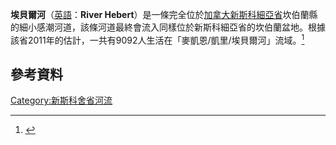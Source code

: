 {{expand|time=2016-12-03T04:30:43+00:00}}
{{update|time=2016-12-03T04:30:43+00:00}}
{{Infobox River 
  | river_name = 埃貝爾河
  | mouth = 坎伯蘭盆地
  | progression = 坎伯蘭盆地—希格內克托灣—[[芬迪灣|芬迪灣]]
  | basin_countries = {{flag|Canada}}
  | mouth_elevation = [[海平面|海平面]]
  | watershed = 1304平方公里（與麥凱恩河和凱里河共同計算）<ref>{{cite book |author=Nova Scotia Museum of Natural History |title=Natural History of Nova Scotia |url=http://museum.gov.ns.ca/mnh/nature/nhns/t8/t8-1.pdf |accessdate=2014年2月19日 |publisher=Nova Scotia Museum of Natural History |language=en |pages=第152頁 |chapter=T8.1 FRESHWATER HYDROLOGY |series=第1冊 |deadurl=yes |archiveurl=https://web.archive.org/web/20030607200709/http://museum.gov.ns.ca/mnh/nature/nhns/t8/t8-1.pdf |archivedate=2003年6月7日 }}</ref>
}}
'''埃貝爾河'''（[[英語|英語]]：'''River Hebert'''）是一條完全位於[[加拿大|加拿大]][[新斯科細亞省|新斯科細亞省]]坎伯蘭縣的細小感潮河道，該條河道最終會流入同樣位於新斯科細亞省的坎伯蘭盆地。根據該省2011年的估計，一共有9092人生活在「麥凱恩/凱里/埃貝爾河」流域。<ref>{{cite web |title=Kelly/Maccan/Hebert Watershed - Community Profile |url=http://www.gov.ns.ca/finance/communitycounts/profiles/community/default.asp?gnew=&table=&acctype=0&chartid=&mapid=&dcol=&sub=&ptype=geo&tid=&gview=7&glevel=wsp&yearid=2011&gnum=wsp12 |work=Community Counts |publisher=新斯科細亞省政府 |accessdate=2014年2月19日 |language=en}}</ref>

==參考資料==
{{Reflist}}

{{Coord|45|41|26.5|N|64|22|25|W|display=title}}

[[Category:新斯科舍省河流|Category:新斯科舍省河流]]
